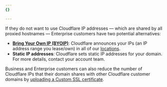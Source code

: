 ```yaml
---
{}

---
```


If they do not want to use Cloudflare IP addresses — which are shared by all proxied hostnames — Enterprise customers have two potential alternatives:

* [**Bring Your Own IP (BYOIP)**](/byoip/): Cloudflare announces your IPs (an IP address range you lease/own) in all of our [locations](https://www.cloudflare.com/network/).
* **Static IP addresses**: Cloudflare sets static IP addresses for your domain. For more details, contact your account team.

Business and Enterprise customers can also reduce the number of Cloudflare IPs that their domain shares with other Cloudflare customer domains by [uploading a Custom SSL certificate](/ssl/edge-certificates/custom-certificates/).
